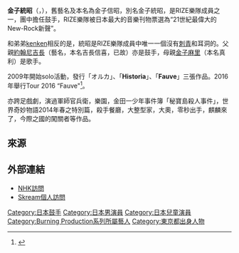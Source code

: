 {{multiple issues|
{{Fansite}}
{{copyedit|time=2014-04-20T08:14:29+00:00}}
}}
'''金子統昭'''（{{jpn|j=金子ノブアキ|hg=かねこのぶあき|rm=Kaneko Nobuaki}}，{{bd|1981年|6月5日|||Kaneko Nobuaki}}），舊藝名及本名為金子信昭，別名金子統昭，是RIZE樂隊成員之一，團中擔任鼓手，RIZE樂隊被日本最大的音樂刊物票選為“21世紀最偉大的New-Rock新聲”。

和弟弟[[kenken|kenken]]相反的是，統昭是RIZE樂隊成員中唯一一個沒有[[刺青|刺青]]和耳洞的。父親[[約翰尼吉長|約翰尼吉長]]（藝名，本名吉長信喜，已故）亦是鼓手，母親[[金子麻里|金子麻里]]（本名真利）是歌手。

2009年開始solo活動，發行「オルカ」、「'''Historia'''」、「'''Fauve'''」三張作品。2016年舉行Tour 2016 “Fauve"<ref>{{Cite web|url=http://memeon-music.com/2016/06/21/nobuaki-kaneko-livereport/|title=最原始純粹的感動 金子ノブアキ（Nobuaki Kaneko） Tour 2016 “Fauve"東京場報導|accessdate=2017-02-24|date=2016-06-21|last=memeonmusic|work=MeMeOn Music}}</ref>。

亦跨足戲劇，演過軍師官兵衛，樂園，金田一少年事件簿「秘寶島殺人事件」，世界奇妙物語2014年春之特別篇，殺手餐廳，大整型家，大奧，零秒出手，麒麟來了，今際之國的闖關者等作品。

== 來源 ==
{{reflist}}

== 外部連結 ==
* [https://web.archive.org/web/20140806094002/http://www1.nhk.or.jp/kanbe/special/special_27.html NHK訪問] {{ja}}
* [http://skream.jp/interview/2014/02/kanekonobuaki.php Skream個人訪問] {{ja}}

{{DEFAULTSORT:Kaneko Nobuaki}}
[[Category:日本鼓手|Category:日本鼓手]]
[[Category:日本男演員|Category:日本男演員]]
[[Category:日本兒童演員|Category:日本兒童演員]]
[[Category:Burning_Production系列所屬藝人|Category:Burning Production系列所屬藝人]]
[[Category:東京都出身人物|Category:東京都出身人物]]
